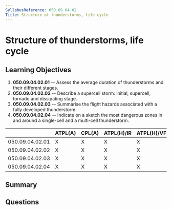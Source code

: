 ```yaml
---
SyllabusReference: 050.09.04.02
Title: Structure of thunderstorms, life cycle
---
```


# Structure of thunderstorms, life cycle

## Learning Objectives

1. **050.09.04.02.01** -- Assess the average duration of thunderstorms and their
   different stages.
2. **050.09.04.02.02** -- Describe a supercell storm: initial, supercell,
   tornado and dissipating stage.
3. **050.09.04.02.03** -- Summarise the flight hazards associated with a fully
   developed thunderstorm.
4. **050.09.04.02.04** -- Indicate on a sketch the most dangerous zones in and
   around a single-cell and a multi-cell thunderstorm.

|                 | ATPL(A) | CPL(A) | ATPL(H)/IR | ATPL(H)/VFR | CPL(H) | IR  | CBIR(A) |
| --------------- | ------- | ------ | ---------- | ----------- | ------ | --- | ------- |
| 050.09.04.02.01 | X       | X      | X          | X           | X      | X   | X       |
| 050.09.04.02.02 | X       | X      | X          | X           | X      | X   | X       |
| 050.09.04.02.03 | X       | X      | X          | X           | X      | X   | X       |
| 050.09.04.02.04 | X       | X      | X          | X           | X      | X   | X       |

## Summary

## Questions

